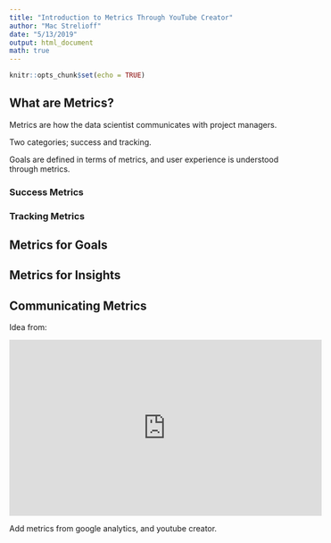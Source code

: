 ```yaml
---
title: "Introduction to Metrics Through YouTube Creator"
author: "Mac Strelioff"
date: "5/13/2019"
output: html_document
math: true
---
```


```r
knitr::opts_chunk$set(echo = TRUE)
```



## What are Metrics?

Metrics are how the data scientist communicates with project managers. 

Two categories; success and tracking.

Goals are defined in terms of metrics, and user experience is understood through metrics. 

### Success Metrics

### Tracking Metrics

## Metrics for Goals

## Metrics for Insights

## Communicating Metrics

Idea from: 

<iframe width="560" height="315" src="https://www.youtube.com/embed/MfP-P8EHGBo" frameborder="0" allow="accelerometer; autoplay; encrypted-media; gyroscope; picture-in-picture" allowfullscreen></iframe>


Add metrics from google analytics, and youtube creator.





